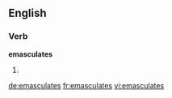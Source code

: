 ==English==

===Verb===
'''emasculates'''

# {{third-person singular of|emasculate}}

[[de:emasculates]]
[[fr:emasculates]]
[[vi:emasculates]]